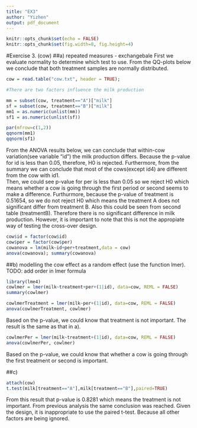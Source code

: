 ```yaml
---
title: "EX3"
author: "Yizhen"
output: pdf_document
---
```

```r
knitr::opts_chunk$set(echo = FALSE)
knitr::opts_chunk$set(fig.width=8, fig.height=4) 
```
#Exercise 3. (cow)
##a) repeated measures - exchangebale 
First we evaluate normality to determine which test to use. From the QQ-plots below we conclude that both treatment samples are normally distributed.

```r
cow = read.table("cow.txt", header = TRUE); 

#There are two factors influence the milk production

mm = subset(cow, treatment=="A")["milk"]
sf = subset(cow, treatment=="B")["milk"]
mm1 = as.numeric(unlist(mm))
sf1 = as.numeric(unlist(sf))

par(mfrow=c(1,2))
qqnorm(mm1)
qqnorm(sf1)
```

From the ANOVA results below, we can conclude that within-cow variation(see variable "id") the milk production differs. Because the p-value for id is less than 0.05, therefore, H0 is rejected. Furthermore, from the summary we can conclude that most of the cows(except id4) are different from the cow with id1.  
Then, we could see p-value for per is less than 0.05 so we reject H0 which means whether a cow is going through the first period or second seems to make a difference.
Furthurmore, because the p-value of treatment is 0.51654, so we do not reject H0 which means the treatment A does not significant differ from treatment B. Also this could be seen from second table (treatmentB). Therefore there is no significant difference in milk production. However, it is important to note that this is not the appropiate way of testing the cross-over design.


```r
cow$id = factor(cow$id)
cow$per = factor(cow$per)
cowanova = lm(milk~id+per+treatment,data = cow)
anova(cowanova); summary(cowanova)
``` 

##b) modelling the cow effect as a random effect (use the function lmer). 
TODO: add order in lmer formula
```r
library(lme4)
cowlmer = lmer(milk~treatment+per+(1|id), data=cow, REML = FALSE)
summary(cowlmer)
```

```r
cowlmerTreatment = lmer(milk~per+(1|id), data=cow, REML = FALSE)
anova(cowlmerTreatment, cowlmer)
```
Based on the p-value, we could know that treatment is not important. The result is the same as that in a). 

```r
cowlmerPer = lmer(milk~treatment+(1|id), data=cow, REML = FALSE)
anova(cowlmerPer, cowlmer)
```
Based on the p-value, we could know that whether a cow is going through the first treatment or second is important. 

##c)
```r
attach(cow)
t.test(milk[treatment=="A"],milk[treatment=="B"],paired=TRUE)
```
From this result that p-value is 0.8281 which means the treatment is not important. From previous analysis the same conclusion was reached. Given the design, it is inappropriate to use the paired t-test. Because all other factors are being ignored.
